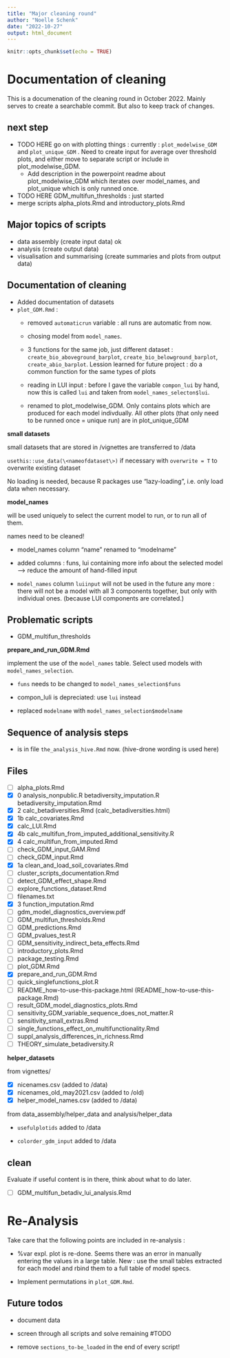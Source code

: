 ```yaml
---
title: "Major cleaning round"
author: "Noelle Schenk"
date: "2022-10-27"
output: html_document
---
```


```r
knitr::opts_chunk$set(echo = TRUE)
```

# Documentation of cleaning

This is a documenation of the cleaning round in October 2022. Mainly serves to create a searchable commit. But also to keep track of changes.

## next step

-   TODO HERE go on with plotting things : currently : `plot_modelwise_GDM` and `plot_unique_GDM` . Need to create input for average over threshold plots, and either move to separate script or include in plot_modelwise_GDM.
    -   Add description in the powerpoint readme about plot_modelwise_GDM which iterates over model_names, and plot_unique which is only runned once.
-   TODO HERE GDM_multifun_thresholds : just started
-   merge scripts alpha_plots.Rmd and introductory_plots.Rmd

## Major topics of scripts

-   data assembly (create input data) ok
-   analysis (create output data)
-   visualisation and summarising (create summaries and plots from output data)

## Documentation of cleaning

-   Added documentation of datasets
-   `plot_GDM.Rmd` :
    -   removed `automaticrun` variable : all runs are automatic from now.

    -   chosing model from `model_names`.

    -   3 functions for the same job, just different dataset : `create_bio_aboveground_barplot`, `create_bio_belowground_barplot`, `create_abio_barplot`. Lession learned for future project : do a common function for the same types of plots

    -   reading in LUI input : before I gave the variable `compon_lui` by hand, now this is called `lui` and taken from `model_names_selecton$lui`.

    -   renamed to plot_modelwise_GDM. Only contains plots which are produced for each model indivdually. All other plots (that only need to be runned once = unique run) are in plot_unique_GDM

**small datasets**

small datasets that are stored in /vignettes are transferred to /data

`usethis::use_data(\<nameofdataset\>)` if necessary with `overwrite = T` to overwrite existing dataset

No loading is needed, because R packages use "lazy-loading", i.e. only load data when necessary.

**model_names**

will be used uniquely to select the current model to run, or to run all of them.

names need to be cleaned!

-   model_names column "name" renamed to "modelname"

-   added columns : funs, lui containing more info about the selected model --\> reduce the amount of hand-filled input

-   `model_names` column `luiinput` will not be used in the future any more : there will not be a model with all 3 components together, but only with individual ones. (because LUI components are correlated.)

## Problematic scripts

-   GDM_multifun_thresholds

**prepare_and_run_GDM.Rmd**

implement the use of the `model_names` table. Select used models with `model_names_selection`.

-   `funs` needs to be changed to `model_names_selection$funs`

-   compon_luli is depreciated: use `lui` instead

-   replaced `modelname` with `model_names_selection$modelname`

## Sequence of analysis steps

-   is in file `the_analysis_hive.Rmd` now. (hive-drone wording is used here)

## Files

-   [ ] alpha_plots.Rmd
-   [x] 0 analysis_nonpublic.R betadiversity_imputation.R betadiversity_imputation.Rmd
-   [x] 2 calc_betadiversities.Rmd (calc_betadiversities.html)
-   [x] 1b calc_covariates.Rmd
-   [x] calc_LUI.Rmd
-   [x] 4b calc_multifun_from_imputed_additional_sensitivity.R
-   [x] 4 calc_multifun_from_imputed.Rmd
-   [ ] check_GDM_input_GAM.Rmd
-   [ ] check_GDM_input.Rmd
-   [x] 1a clean_and_load_soil_covariates.Rmd
-   [ ] cluster_scripts_documentation.Rmd
-   [ ] detect_GDM_effect_shape.Rmd
-   [ ] explore_functions_dataset.Rmd
-   [ ] filenames.txt
-   [x] 3 function_imputation.Rmd
-   [ ] gdm_model_diagnostics_overview.pdf
-   [ ] GDM_multifun_thresholds.Rmd
-   [ ] GDM_predictions.Rmd
-   [ ] GDM_pvalues_test.R
-   [ ] GDM_sensitivity_indirect_beta_effects.Rmd
-   [ ] introductory_plots.Rmd
-   [ ] package_testing.Rmd
-   [ ] plot_GDM.Rmd
-   [x] prepare_and_run_GDM.Rmd
-   [ ] quick_singlefunctions_plot.R
-   [ ] README_how-to-use-this-package.html (README_how-to-use-this-package.Rmd)
-   [ ] result_GDM_model_diagnostics_plots.Rmd
-   [ ] sensitivity_GDM_variable_sequence_does_not_matter.R
-   [ ] sensitivity_small_extras.Rmd
-   [ ] single_functions_effect_on_multifunctionality.Rmd
-   [ ] suppl_analysis_differences_in_richness.Rmd
-   [ ] THEORY_simulate_betadiversity.R

**helper_datasets**

from vignettes/

-   [x] nicenames.csv (added to /data)
-   [x] nicenames_old_may2021.csv (added to /old)
-   [x] helper_model_names.csv (added to /data)

from data_assembly/helper_data and analysis/helper_data

-   `usefulplotids` added to /data

-   `colorder_gdm_input` added to /data

## clean

Evaluate if useful content is in there, think about what to do later.

-   [ ] GDM_multifun_betadiv_lui_analysis.Rmd

# Re-Analysis

Take care that the following points are included in re-analysis :

-   %var expl. plot is re-done. Seems there was an error in manually entering the values in a large table. New : use the small tables extracted for each model and rbind them to a full table of model specs.

-   Implement permutations in `plot_GDM.Rmd`.

## Future todos

-   document data

-   screen through all scripts and solve remaining #TODO

-   remove `sections_to-be_loaded` in the end of every script!

